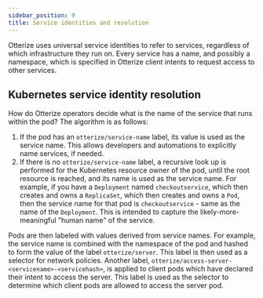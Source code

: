 ```yaml
---
sidebar_position: 9
title: Service identities and resolution
---
```


Otterize uses universal service identities to refer to services, regardless of which infrastructure they run on. Every service has a name, and possibly a namespace, which is specified in Otterize client intents to request access to other services.

## Kubernetes service identity resolution
How do Otterize operators decide what is the name of the service that runs within the pod? The algorithm is as follows:

1. If the pod has an `otterize/service-name` label, its value is used as the service name. This allows developers and
   automations to explicitly name services, if needed.
2. If there is no `otterize/service-name` label, a recursive look up is performed for the Kubernetes resource owner of
   the pod, until the root resource is reached, and its name is used as the service name. For example, if you have
   a `Deployment` named `checkoutservice`, which then creates and owns a `ReplicaSet`, which then creates and owns
   a `Pod`, then the service name for that pod is `checkoutservice` - same as the name of the `Deployment`. This is
   intended to capture the likely-more-meaningful "human name" of the service.

Pods are then labeled with values derived from service names. For example,
the service name is combined with the namespace of the pod and hashed to form the value of the label `otterize/server`.
This label is then used as a selector for network policies. Another
label, `otterize/access-server-<servicename>-<servicehash>`, is applied to client pods which have declared their intent
to access the server. This label is used as the selector to determine which client pods are allowed to access the server
pod.
